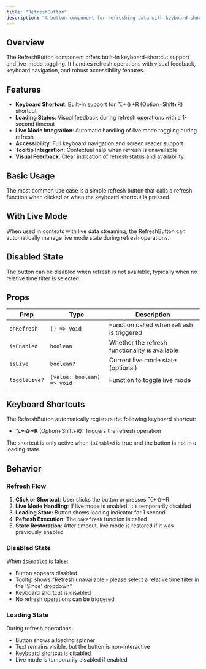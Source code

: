 ```yaml
---
title: "RefreshButton"
description: "A button component for refreshing data with keyboard shortcuts and live mode support"
---
```


## Overview

The RefreshButton component offers built-in keyboard-shortcut support and live-mode toggling. It handles refresh operations with visual feedback, keyboard navigation, and robust accessibility features.
## Features

- **Keyboard Shortcut**: Built-in support for ⌥+⇧+R (Option+Shift+R) shortcut
- **Loading States**: Visual feedback during refresh operations with a 1-second timeout
- **Live Mode Integration**: Automatic handling of live mode toggling during refresh
- **Accessibility**: Full keyboard navigation and screen reader support
- **Tooltip Integration**: Contextual help when refresh is unavailable
- **Visual Feedback**: Clear indication of refresh status and availability

## Basic Usage

The most common use case is a simple refresh button that calls a refresh function when clicked or when the keyboard shortcut is pressed.

<Default />

## With Live Mode

When used in contexts with live data streaming, the RefreshButton can automatically manage live mode state during refresh operations.

<WithLiveMode />

## Disabled State

The button can be disabled when refresh is not available, typically when no relative time filter is selected.

<DisabledState />

## Props

| Prop | Type | Description |
|------|------|-------------|
| `onRefresh` | `() => void` | Function called when refresh is triggered |
| `isEnabled` | `boolean` | Whether the refresh functionality is available |
| `isLive`    | `boolean?`                    | Current live mode state (optional) |
| `toggleLive?` | `(value: boolean) => void`    | Function to toggle live mode      |

## Keyboard Shortcuts

The RefreshButton automatically registers the following keyboard shortcut:

- **⌥+⇧+R** (Option+Shift+R): Triggers the refresh operation

The shortcut is only active when `isEnabled` is true and the button is not in a loading state.

## Behavior

### Refresh Flow

1. **Click or Shortcut**: User clicks the button or presses ⌥+⇧+R
2. **Live Mode Handling**: If live mode is enabled, it's temporarily disabled
3. **Loading State**: Button shows loading indicator for 1 second
4. **Refresh Execution**: The `onRefresh` function is called
5. **State Restoration**: After timeout, live mode is restored if it was previously enabled

### Disabled State

When `isEnabled` is false:
- Button appears disabled
- Tooltip shows "Refresh unavailable - please select a relative time filter in the 'Since' dropdown"
- Keyboard shortcut is disabled
- No refresh operations can be triggered

### Loading State

During refresh operations:
- Button shows a loading spinner
- Text remains visible, but the button is non-interactive
- Keyboard shortcut is disabled
- Live mode is temporarily disabled if enabled